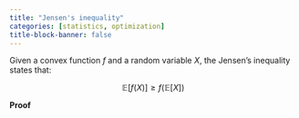 ```yaml
---
title: "Jensen's inequality"
categories: [statistics, optimization]
title-block-banner: false
---
```


Given a convex function $f$ and a random variable $X$, the Jensen's inequality states that:

$$
\mathbb{E}[f(X)] \geq f(\mathbb{E}[X])
$$

**Proof**
